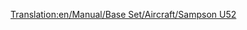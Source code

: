 [[Translation:en/Manual/Base Set/Aircraft/Sampson U52]]

{{ru/Manual/Base Set/Aircraft/Авиация|Цена=28,710 (57.420)
|Скорость=473 км/ч (296 миль/ч)
|Обслуж=2,390 (4.780)
|Разработан=1928
|Срок=20
|Вместимость=25 пассажиров & 4 почтовых мешков
|
|Описание=Sampson U52 первый доступный  самолёт.
|Прототип=[https://www.wikipedia.org/wiki/Junkers Ju 52 Junkers  Ju 52]
}}